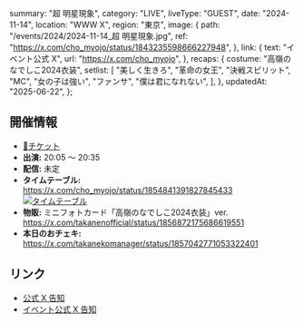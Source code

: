   summary: "超 明星現象",
  category: "LIVE",
  liveType: "GUEST",
  date: "2024-11-14",
  location: "WWW X",
  region: "東京",
  image: {
    path: "/events/2024/2024-11-14_超 明星現象.jpg",
    ref: "https://x.com/cho_myojo/status/1843235598666227948",
  },
  link: {
    text: "イベント公式 X",
    url: "https://x.com/cho_myojo",
  },
  recaps: {
    costume: "高嶺のなでしこ2024衣装",
    setlist: [
      "美しく生きろ",
      "革命の女王",
      "決戦スピリット",
      "MC",
      "女の子は強い",
      "ファンサ",
      "僕は君になれない",
    ],
  },
  updatedAt: "2025-06-22",
};

## 開催情報

- [🎫チケット](https://ticketdive.com/event/chomyojo_1114)
- **出演:** 20:05 〜 20:35
- **配信:** 未定
- **タイムテーブル:**<br/>
  https://x.com/cho_myojo/status/1854841391827845433<br/>
  [![タイムテーブル](/events/2024/2024-11-14_超%20明星現象_タイムテーブル.jpg)](/events/2024/2024-11-14_超%20明星現象_タイムテーブル.jpg)
- **物販:** ミニフォトカード「高嶺のなでしこ2024衣装」ver.<br/>
  https://x.com/takanenofficial/status/1856872175686619551<br/>
- **本日のおチェキ:**<br/>
  https://x.com/takanekomanager/status/1857042771053322401

## リンク

- [公式 X 告知](https://x.com/takanenofficial/status/1843977310120390722)
- [イベント公式 X 告知](https://x.com/cho_myojo/status/1843235598666227948)
